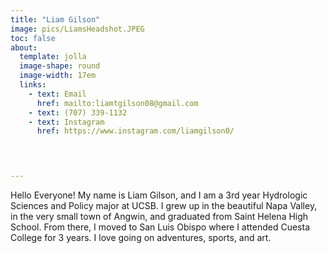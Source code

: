```yaml
---
title: "Liam Gilson"
image: pics/LiamsHeadshot.JPEG
toc: false
about: 
  template: jolla
  image-shape: round
  image-width: 17em
  links:
    - text: Email
      href: mailto:liamtgilson08@gmail.com
    - text: (707) 339-1132
    - text: Instagram
      href: https://www.instagram.com/liamgilson0/
      



---
```


Hello Everyone! My name is Liam Gilson, and I am a 3rd year Hydrologic Sciences and Policy major at UCSB. I grew up in the beautiful Napa Valley, in the very small town of Angwin, and graduated from Saint Helena High School. From there, I moved to San Luis Obispo where I attended Cuesta College for 3 years. I love going on adventures, sports, and art.

